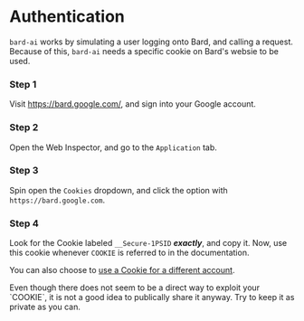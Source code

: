 
# Authentication
`bard-ai` works by simulating a user logging onto Bard, and calling a request. Because of this, `bard-ai` needs a specific cookie on Bard's websie to be used.

<Steps>
 
### Step 1
 
Visit https://bard.google.com/, and sign into your Google account.
 
### Step 2
 
Open the Web Inspector, and go to the `Application` tab.

### Step 3
 
Spin open the `Cookies` dropdown, and click the option with `https://bard.google.com`.

### Step 4

Look for the Cookie labeled `__Secure-1PSID` **_exactly_**, and copy it. Now, use this cookie whenever `COOKIE` is referred to in the documentation.

You can also choose to [use a Cookie for a different account](/basics/initialization#using-a-different-cookie).

<Callout type="warning">
  Even though there does not seem to be a direct way to exploit your `COOKIE`, it is not a good idea to publically share it anyway. Try to keep it as private as you can.
</Callout>
 
</Steps>
